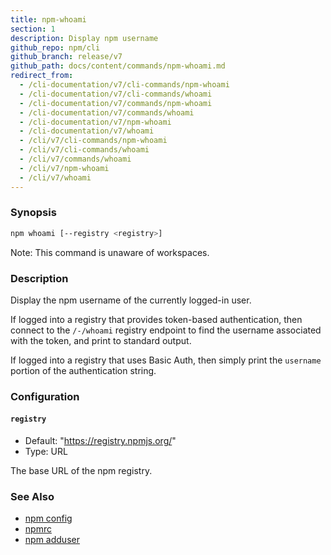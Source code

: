 ```yaml
---
title: npm-whoami
section: 1
description: Display npm username
github_repo: npm/cli
github_branch: release/v7
github_path: docs/content/commands/npm-whoami.md
redirect_from:
  - /cli-documentation/v7/cli-commands/npm-whoami
  - /cli-documentation/v7/cli-commands/whoami
  - /cli-documentation/v7/commands/npm-whoami
  - /cli-documentation/v7/commands/whoami
  - /cli-documentation/v7/npm-whoami
  - /cli-documentation/v7/whoami
  - /cli/v7/cli-commands/npm-whoami
  - /cli/v7/cli-commands/whoami
  - /cli/v7/commands/whoami
  - /cli/v7/npm-whoami
  - /cli/v7/whoami
---
```


### Synopsis

```bash
npm whoami [--registry <registry>]
```

Note: This command is unaware of workspaces.

### Description

Display the npm username of the currently logged-in user.

If logged into a registry that provides token-based authentication, then connect to the `/-/whoami` registry endpoint to find the username associated with the token, and print to standard output.

If logged into a registry that uses Basic Auth, then simply print the `username` portion of the authentication string.

### Configuration

#### `registry`

- Default: "https://registry.npmjs.org/"
- Type: URL

The base URL of the npm registry.

### See Also

- [npm config](/cli/v7/commands/npm-config)
- [npmrc](/cli/v7/configuring-npm/npmrc)
- [npm adduser](/cli/v7/commands/npm-adduser)
